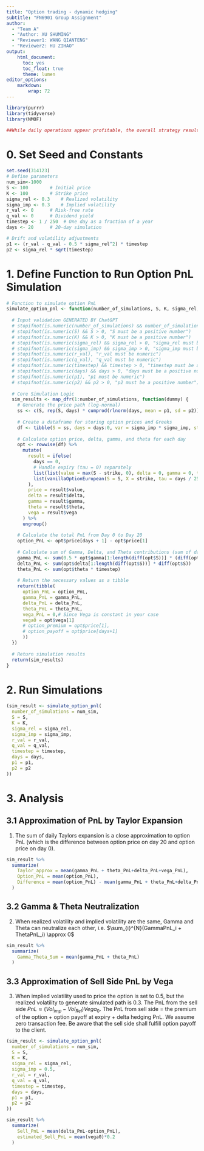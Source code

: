 ```yaml
---
title: "Option trading - dynamic hedging"
subtitle: "FN6901 Group Assignment"
author: 
  - "Team A"
  - "Author: XU SHUMING"
  - "Reviewer1: WANG QIANTENG"
  - "Reviewer2: HU ZIHAO"
output:
    html_document: 
      toc: yes
      toc_float: true
      theme: lumen
editor_options:
    markdown:
        wrap: 72
---
```


```r
library(purrr)
library(tidyverse)
library(NMOF)
```

```r
##While daily operations appear profitable, the overall strategy results in a loss. Possible reasons include market volatility and unfavorable strike price dynamics. Further analysis of volatility, strike selection, or holding strategies may help improve outcomes.
```

# 0. Set Seed and Constants

```r
set.seed(314123)
# Define parameters
num_sim<-1000
S <- 100        # Initial price
K <- 100        # Strike price
sigma_rel <- 0.3    # Realized volatility
sigma_imp <- 0.3    # Implied volatility
r_val <- 0      # Risk-free rate
q_val <- 0      # Dividend yield
timestep <- 1 / 250  # One day as a fraction of a year
days <- 20      # 20-day simulation

# Drift and volatility adjustments
p1 <- (r_val - q_val - 0.5 * sigma_rel^2) * timestep
p2 <- sigma_rel * sqrt(timestep)
```

# 1. Define Function to Run Option PnL Simulation

```r
# Function to simulate option PnL
simulate_option_pnl <- function(number_of_simulations, S, K, sigma_rel, sigma_imp, r_val, q_val, timestep, days, p1, p2) {
  
  # Input validation GENERATED BY ChatGPT
  # stopifnot(is.numeric(number_of_simulations) && number_of_simulations > 0, "number_of_simulations must be a positive number")
  # stopifnot(is.numeric(S) && S > 0, "S must be a positive number")
  # stopifnot(is.numeric(K) && K > 0, "K must be a positive number")
  # stopifnot(is.numeric(sigma_rel) && sigma_rel > 0, "sigma_rel must be a positive number")
  # stopifnot(is.numeric(sigma_imp) && sigma_imp > 0, "sigma_imp must be a positive number")
  # stopifnot(is.numeric(r_val), "r_val must be numeric")
  # stopifnot(is.numeric(q_val), "q_val must be numeric")
  # stopifnot(is.numeric(timestep) && timestep > 0, "timestep must be a positive number")
  # stopifnot(is.numeric(days) && days > 0, "days must be a positive number")
  # stopifnot(is.numeric(p1), "p1 must be numeric")
  # stopifnot(is.numeric(p2) && p2 > 0, "p2 must be a positive number")
  
  # Core Simulation Logic
  sim_results <- map_dfr(1:number_of_simulations, function(dummy) {
    # Generate the price path (log-normal)
    ss <- c(S, rep(S, days) * cumprod(rlnorm(days, mean = p1, sd = p2)))
    
    # Create a dataframe for storing option prices and Greeks
    df <- tibble(S = ss, days = days:0, var = sigma_imp * sigma_imp, strike = K)
    
    # Calculate option price, delta, gamma, and theta for each day
    opt <- rowwise(df) %>%
      mutate(
        result = ifelse(
          days == 0,
          # Handle expiry (tau = 0) separately
          list(list(value = max(S - strike, 0), delta = 0, gamma = 0, theta = 0, vega = 0)),
          list(vanillaOptionEuropean(S = S, X = strike, tau = days / 250, r = r_val, q = q_val, v = var, type = "call", greeks = TRUE))
        ),
        price = result$value,
        delta = result$delta,
        gamma = result$gamma,
        theta = result$theta,
        vega = result$vega
      ) %>%
      ungroup()
    
    # Calculate the total PnL from Day 0 to Day 20
    option_PnL <- opt$price[days + 1] - opt$price[1]
    
    # Calculate sum of Gamma, Delta, and Theta contributions (sum of daily values)
    gamma_PnL <- sum(0.5 * opt$gamma[1:length(diff(opt$S))] * (diff(opt$S)^2))
    delta_PnL <- sum(opt$delta[1:length(diff(opt$S))] * diff(opt$S))
    theta_PnL <- sum(opt$theta * timestep)
    
    # Return the necessary values as a tibble
    return(tibble(
      option_PnL = option_PnL,
      gamma_PnL = gamma_PnL,
      delta_PnL = delta_PnL,
      theta_PnL = theta_PnL,
      vega_PnL = 0,# Since Vega is constant in your case
      vega0 = opt$vega[1]
      # option_premium = opt$price[1],
      # option_payoff = opt$price[days+1]
      ))
  })
  
  # Return simulation results
  return(sim_results)
}

```

# 2. Run Simulations

```r
(sim_result <- simulate_option_pnl(
  number_of_simulations = num_sim, 
  S = S, 
  K = K, 
  sigma_rel = sigma_rel, 
  sigma_imp = sigma_imp, 
  r_val = r_val, 
  q_val = q_val, 
  timestep = timestep, 
  days = days, 
  p1 = p1, 
  p2 = p2
))
```

# 3. Analysis

## 3.1 Approximation of PnL by Taylor Expansion

1.  The sum of daily Taylors expansion is a close approximation to
    option PnL (which is the difference between option price on day 20
    and option price on day 0).

```r
sim_result %>%
  summarize(
    Taylor_approx = mean(gamma_PnL + theta_PnL+delta_PnL+vega_PnL),
    Option_PnL = mean(option_PnL),
    Difference = mean(option_PnL) - mean(gamma_PnL + theta_PnL+delta_PnL+vega_PnL)
  )
```

## 3.2 Gamma & Theta Neutralization

2.  When realized volatility and implied volatility are the same, Gamma
    and Theta can neutralize each other,
    i.e. $\sum_{i}^{N}(GammaPnL_i + ThetaPnL_i) \approx 0$

```r
sim_result %>%
  summarize(
    Gamma_Theta_Sum = mean(gamma_PnL + theta_PnL)
  )
```

## 3.3 Approximation of Sell Side PnL by Vega

3.  When implied volatility used to price the option is set to 0.5, but
    the realized volatility to generate simulated path is 0.3. The PnL
    from the sell side $PnL≈(Vol_{imp}−Vol_{Rel})Vega_0$. The PnL from
    sell side = the premium of the option + option payoff at expiry +
    delta hedging PnL. We assume zero transaction fee. Be aware that the
    sell side shall fulfill option payoff to the client.

```r
(sim_result <- simulate_option_pnl(
  number_of_simulations = num_sim, 
  S = S, 
  K = K, 
  sigma_rel = sigma_rel, 
  sigma_imp = 0.5, 
  r_val = r_val, 
  q_val = q_val, 
  timestep = timestep, 
  days = days, 
  p1 = p1, 
  p2 = p2
))
```

```r
sim_result %>%
  summarize(
    Sell_PnL = mean(delta_PnL-option_PnL),
    estimated_Sell_PnL = mean(vega0)*0.2
  )
```
